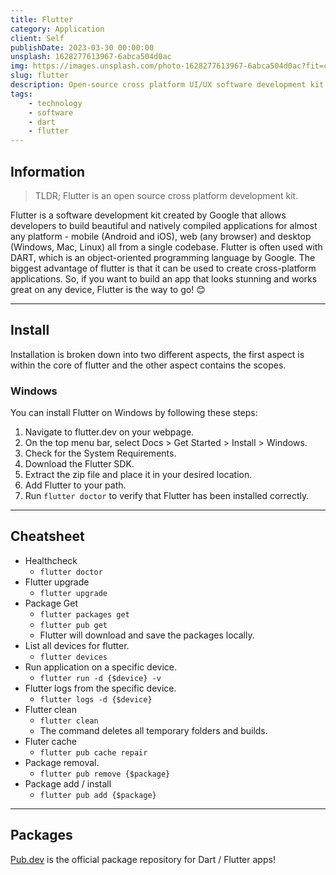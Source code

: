 ```yaml
---
title: Flutter
category: Application
client: Self
publishDate: 2023-03-30 00:00:00
unsplash: 1628277613967-6abca504d0ac
img: https://images.unsplash.com/photo-1628277613967-6abca504d0ac?fit=crop&w=1400&h=700&q=75
slug: flutter
description: Open-source cross platform UI/UX software development kit based upon Dart and created by Google.
tags:
    - technology
    - software
    - dart
    - flutter
---
```




<MDXJS>

## Information

> TLDR; Flutter is an open source cross platform development kit.

Flutter is a software development kit created by Google that allows developers to build beautiful and natively compiled applications for almost any platform - mobile (Android and iOS), web (any browser) and desktop (Windows, Mac, Linux) all from a single codebase.
Flutter is often used with DART, which is an object-oriented programming language by Google.
The biggest advantage of flutter is that it can be used to create cross-platform applications.
So, if you want to build an app that looks stunning and works great on any device, Flutter is the way to go! 😊


</MDXJS>

---


<MDXJS>

## Install

Installation is broken down into two different aspects, the first aspect is within the core of flutter and the other aspect contains the scopes.

### Windows

You can install Flutter on Windows by following these steps:

1. Navigate to flutter.dev on your webpage.
2. On the top menu bar, select Docs > Get Started > Install > Windows.
3. Check for the System Requirements.
4. Download the Flutter SDK.
5. Extract the zip file and place it in your desired location.
6. Add Flutter to your path.
7. Run `flutter doctor` to verify that Flutter has been installed correctly.

---

## Cheatsheet

-   Healthcheck
    -   `flutter doctor`
-   Flutter upgrade
    -   `flutter upgrade`
-   Package Get
    -   `flutter packages get`
    -   `flutter pub get`
    -   Flutter will download and save the packages locally.
-   List all devices for flutter.
    -   `flutter devices`
-   Run application on a specific device.
    -   `flutter run -d {$device} -v`
-   Flutter logs from the specific device.
    -   `flutter logs -d {$device}`
-   Flutter clean
    -   `flutter clean`
    -   The command deletes all temporary folders and builds.
-   Fluter cache
    -   `flutter pub cache repair`
-   Package removal.
    -   `flutter pub remove {$package}`
-   Package add / install
    -   `flutter pub add {$package}`

---

## Packages

[Pub.dev](https://pub.dev) is the official package repository for Dart / Flutter apps!


</MDXJS>
